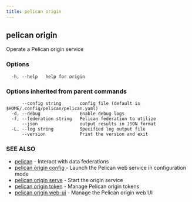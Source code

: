 ```yaml
---
title: pelican origin
---
```


## pelican origin

Operate a Pelican origin service

### Options

```
  -h, --help   help for origin
```

### Options inherited from parent commands

```
      --config string       config file (default is $HOME/.config/pelican/pelican.yaml)
  -d, --debug               Enable debug logs
  -f, --federation string   Pelican federation to utilize
      --json                output results in JSON format
  -L, --log string          Specified log output file
      --version             Print the version and exit
```

### SEE ALSO

* [pelican](/commands-reference/)	 - Interact with data federations
* [pelican origin config](/commands-reference/origin/config/)	 - Launch the Pelican web service in configuration mode
* [pelican origin serve](/commands-reference/origin/serve/)	 - Start the origin service
* [pelican origin token](/commands-reference/origin/token/)	 - Manage Pelican origin tokens
* [pelican origin web-ui](/commands-reference/origin/web-ui/)	 - Manage the Pelican origin web UI
